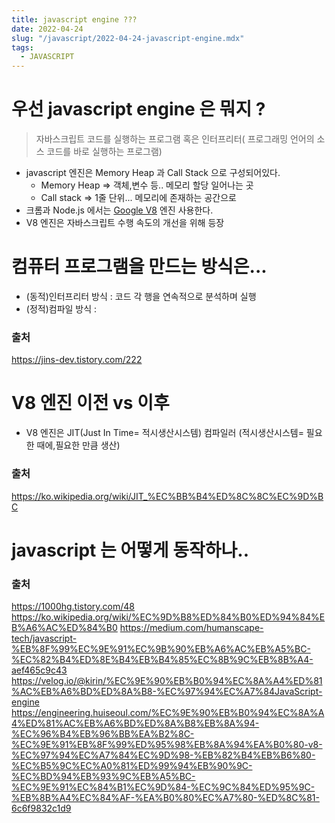 ```yaml
---
title: javascript engine ??? 
date: 2022-04-24
slug: "/javascript/2022-04-24-javascript-engine.mdx"
tags:
  - JAVASCRIPT
--- 
```



# 우선 javascript engine 은 뭐지 ?
>  자바스크립트 코드를 실행하는 프로그램 혹은 인터프리터( 프로그래밍 언어의 소스 코드를 바로 실행하는 프로그램)
* javascript 엔진은 Memory Heap 과 Call Stack 으로 구성되어있다.
  * Memory Heap => 객체,변수 등.. 메모리 할당 일어나는 곳
  * Call stack => 1줄 단위... 메모리에 존재하는 공간으로 
* 크롬과  Node.js 에서는 [Google V8](https://v8.dev/) 엔진 사용한다.
* V8 엔진은 자바스크립트 수행 속도의 개선을 위해 등장


# 컴퓨터 프로그램을 만드는 방식은... 
* (동적)인터프리터 방식 : 코드 각 행을 연속적으로 분석하며 실행
* (정적)컴파일 방식 :
### 출처 
  https://jins-dev.tistory.com/222
  

# V8 엔진 이전 vs 이후
* V8 엔진은 JIT(Just In Time= 적시생산시스템) 컴파일러
  (적시생산시스템= 필요한 때에,필요한 만큼 생산)
### 출처
https://ko.wikipedia.org/wiki/JIT_%EC%BB%B4%ED%8C%8C%EC%9D%BC

# javascript 는 어떻게 동작하나..

### 출처

https://1000hg.tistory.com/48
https://ko.wikipedia.org/wiki/%EC%9D%B8%ED%84%B0%ED%94%84%EB%A6%AC%ED%84%B0
https://medium.com/humanscape-tech/javascript-%EB%8F%99%EC%9E%91%EC%9B%90%EB%A6%AC%EB%A5%BC-%EC%82%B4%ED%8E%B4%EB%B4%85%EC%8B%9C%EB%8B%A4-aef465c9c43
https://velog.io/@kirin/%EC%9E%90%EB%B0%94%EC%8A%A4%ED%81%AC%EB%A6%BD%ED%8A%B8-%EC%97%94%EC%A7%84JavaScript-engine
https://engineering.huiseoul.com/%EC%9E%90%EB%B0%94%EC%8A%A4%ED%81%AC%EB%A6%BD%ED%8A%B8%EB%8A%94-%EC%96%B4%EB%96%BB%EA%B2%8C-%EC%9E%91%EB%8F%99%ED%95%98%EB%8A%94%EA%B0%80-v8-%EC%97%94%EC%A7%84%EC%9D%98-%EB%82%B4%EB%B6%80-%EC%B5%9C%EC%A0%81%ED%99%94%EB%90%9C-%EC%BD%94%EB%93%9C%EB%A5%BC-%EC%9E%91%EC%84%B1%EC%9D%84-%EC%9C%84%ED%95%9C-%EB%8B%A4%EC%84%AF-%EA%B0%80%EC%A7%80-%ED%8C%81-6c6f9832c1d9